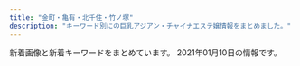 ```yaml
---
title: "金町・亀有・北千住・竹ノ塚"
description: "キーワード別にの巨乳アジアン・チャイナエステ嬢情報をまとめました。"
---
```


新着画像と新着キーワードをまとめています。
2021年01月10日の情報です。

<DmmAffiliateIns />
<KeywordTable
  shops={
    [
    {
        "name": "Plaisir\u30fb\u30d7\u30ec\u30b8\u30fc\u30eb",
        "img_links": [
            "http://bright.xyz.mn/photos/sites/10/2020/11/2020112603202074.jpg",
            "http://bright.xyz.mn/images/s_pick.png",
            "http://bright.xyz.mn/images/top.png",
            "http://bright.xyz.mn/photos/sites/10/2020/11/2020111606393626.jpg",
            "http://bright.xyz.mn/photos/sites/10/2020/02/2020022201512493.jpg",
            "http://bright.xyz.mn/photos/sites/10/2020/02/2020022201512671.jpg",
            "http://bright.xyz.mn/photos/sites/10/2020/07/202007261153576.jpg",
            "http://bright.xyz.mn/images/s_therapist.jpg",
            "http://bright.xyz.mn/images/s_news.jpg",
            "http://bright.xyz.mn/images/mobile.jpg",
            "http://bright.xyz.mn/photos/sites/10/2020/11/2020112603202074-308x411.jpg",
            "http://bright.xyz.mn/images/new.jpg",
            "http://bright.xyz.mn/photos/sites/10/2020/11/2020112603202174-308x411.jpg",
            "http://bright.xyz.mn/images/1.jpg",
            "http://bright.xyz.mn/photos/sites/10/2020/10/2020100804253425.jpg",
            "http://bright.xyz.mn/photos/sites/10/2020/08/2020081003373131.jpg",
            "http://bright.xyz.mn/photos/sites/10/2020/02/2020022201512671-308x411.jpg",
            "http://bright.xyz.mn/photos/sites/10/2020/07/2020072612030016-308x411.jpg",
            "http://bright.xyz.mn/images/news_bj3.jpg",
            "http://bright.xyz.mn/images/s_link.jpg",
            "http://bright.xyz.mn/photos/sites/10/2020/11/2020110507362248.jpg",
            "http://bright.xyz.mn/images/staff_bj3.jpg",
            "http://bright.xyz.mn/photos/sites/10/2020/08/2020081003373131-308x411.jpg",
            "http://bright.xyz.mn/photos/sites/10/2020/07/2020072611535558.jpg",
            "http://bright.xyz.mn/images/s_face.jpg",
            "http://bright.xyz.mn/photos/sites/10/2020/08/2020081003373252.jpg",
            "http://bright.xyz.mn/images/end.png",
            "http://bright.xyz.mn/images/line.png",
            "http://bright.xyz.mn/images/2.jpg",
            "http://bright.xyz.mn/photos/sites/10/2020/11/2020112603202174.jpg",
            "http://bright.xyz.mn/photos/sites/10/2020/07/2020072612030016.jpg",
            "http://bright.xyz.mn/photos/sites/10/2020/02/2020022201512635.jpg"
        ],
        "keywords": {
            "E": 84,
            "92": 20,
            "85": 20,
            "86": 40,
            "D": 62,
            "H": 22,
            "89": 40,
            "88": 40,
            "87": 40,
            "G": 20,
            "F": 22
        },
        "station": "JR\u4e80\u6709\u99c5\u5357\u53e3",
        "url": "http://bright.xyz.mn/"
    },
    {
        "name": "\u6625",
        "url": "http://www.ccgirl.work/",
        "keywords": {},
        "img_links": [
            "http://www.ccgirl.work/images/rec1.jpg",
            "http://www.ccgirl.work/images/rec2.jpg",
            "http://www.ccgirl.work/images/1.jpg",
            "http://www.ccgirl.work/images/info.jpg",
            "http://www.ccgirl.work/images/int2.jpg",
            "http://www.ccgirl.work/images/sys.jpg",
            "http://www.ccgirl.work/images/news.jpg",
            "http://www.ccgirl.work/images/2.jpg",
            "http://www.ccgirl.work/images/mobile.jpg",
            "http://www.ccgirl.work/img/nana1.jpg",
            "http://www.ccgirl.work/images/int1.jpg",
            "http://www.ccgirl.work/images/ac1.jpg",
            "http://www.ccgirl.work/img/risa1.jpg",
            "http://www.ccgirl.work/images/interior_t.jpg",
            "http://www.ccgirl.work/images/3.jpg",
            "http://www.ccgirl.work/images/staff_t.jpg",
            "http://www.ccgirl.work/images/head.jpg",
            "http://www.ccgirl.work/images/b3.jpg",
            "http://www.ccgirl.work/images/tel.jpg",
            "http://www.ccgirl.work/images/b1.jpg",
            "http://www.ccgirl.work/img/erika1.jpg",
            "http://www.ccgirl.work/images/4.jpg",
            "http://www.ccgirl.work/img/yuyu1.jpg",
            "http://www.ccgirl.work/images/b2.jpg"
        ],
        "station": "JR\u91d1\u753a\u99c5\u5357\u53e3"
    },
    {
        "name": "heart Peace \uff5e\u30cf\u30fc\u30c8\u30d4\u30fc\u30b9\uff5e",
        "station": "\u7dbe\u702c\u99c5",
        "url": "https://heart-peace.business.site/",
        "img_links": [],
        "keywords": {}
    },
    {
        "name": "\u7652\u3057\u306e\u8594\u8587",
        "station": "JR\u91d1\u753a\u99c5\u5317\u53e3",
        "keywords": {
            "D": 15,
            "82": 5,
            "87": 5,
            "C": 16,
            "85": 10
        },
        "img_links": [
            "http://iyasinobara.oks.bz/images/s_news.jpg",
            "http://iyasinobara.oks.bz/images/room2.jpg",
            "http://iyasinobara.oks.bz/photos/sites/36/2020/11/2020112101523963.jpg",
            "http://iyasinobara.oks.bz/images/room4.jpg",
            "http://iyasinobara.oks.bz/photos/sites/36/2020/02/2020021401252254.jpg",
            "http://iyasinobara.oks.bz/images/room1.jpg",
            "http://iyasinobara.oks.bz/photos/sites/36/2020/07/2020071503512478.jpg",
            "http://iyasinobara.oks.bz/images/top.jpg",
            "http://iyasinobara.oks.bz/images/room3.jpg",
            "http://iyasinobara.oks.bz/images/s_staff.jpg",
            "http://iyasinobara.oks.bz/images/mobile.jpg",
            "http://iyasinobara.oks.bz/images/s_shedule.jpg",
            "http://iyasinobara.oks.bz/photos/sites/36/2019/12/2019121401184994.jpg"
        ],
        "url": "http://iyasinobara.oks.bz/"
    },
    {
        "url": "http://urara.tyo.cm/",
        "keywords": {
            "D": 80,
            "85": 30,
            "84": 10,
            "86": 40
        },
        "img_links": [
            "http://urara.tyo.cm/photos/sites/5/2020/09/2020091508111353.jpg",
            "http://urara.tyo.cm/images/slider01.png",
            "http://urara.tyo.cm/images/tit_info01.png",
            "http://urara.tyo.cm/photos/sites/5/2020/08/2020082101302071.jpg",
            "http://urara.tyo.cm/photos/sites/5/2020/10/2020101305325670.jpg",
            "http://urara.tyo.cm/images/top.png",
            "http://urara.tyo.cm/photos/sites/5/2020/07/2020072904152474.jpg",
            "http://urara.tyo.cm/images/pagetop.png",
            "http://urara.tyo.cm/images/tit_staff01.png",
            "http://urara.tyo.cm/photos/sites/5/2020/07/2020072904152438.jpg",
            "http://urara.tyo.cm/images/tit_info02.png",
            "http://urara.tyo.cm/images/tit_staff02.png",
            "http://urara.tyo.cm/images/link_nav02.png",
            "http://urara.tyo.cm/images/link_nav03.png",
            "http://urara.tyo.cm/photos/sites/5/2020/11/2020112706272440.jpg",
            "http://urara.tyo.cm/images/slider02.png",
            "http://urara.tyo.cm/photos/sites/5/2020/07/2020072904152581.jpg",
            "http://urara.tyo.cm/images/link_nav04.png",
            "http://urara.tyo.cm/images/bg_infotit.png",
            "http://urara.tyo.cm/images/link_nav01.png",
            "http://urara.tyo.cm/images/ico02.png",
            "http://urara.tyo.cm/images/link_nav05.png",
            "http://urara.tyo.cm/images/slider03.png",
            "http://urara.tyo.cm/photos/sites/5/2020/07/2020072904152344.jpg",
            "http://urara.tyo.cm/images/link_nav06.png"
        ],
        "name": "\u9e97",
        "station": "JR\u91d1\u753a\u99c5\u5317\u53e3"
    },
    {
        "url": "http://kungangm.jimdo.com/",
        "name": "\u541b\u5b89",
        "station": "\u5800\u5207\u83d6\u84b2\u5712\u99c5",
        "img_links": [
            "https://image.jimcdn.com/app/cms/image/transf/dimension=1080x1024:format=jpg/path/s491738307dab8ed0/image/ie54739bfe4411825/version/1606798127/image.jpg",
            "https://image.jimcdn.com/app/cms/image/transf/none/path/s491738307dab8ed0/image/i5806f8c0fbbca598/version/1417614009/image.jpg",
            "https://image.jimcdn.com/app/cms/image/transf/dimension=1080x1024:format=jpg/path/s491738307dab8ed0/image/i620db1cf9b307f7a/version/1607666292/image.jpg",
            "https://image.jimcdn.com/app/cms/image/transf/none/path/s491738307dab8ed0/image/iba7a970dbc047ea1/version/1607666237/image.jpg"
        ],
        "keywords": {}
    },
    {
        "keywords": {},
        "url": "http://aroma-heal.com/",
        "name": "\u7f8e\u5802",
        "station": "JR\u5317\u5343\u4f4f\u99c5\u6771\u53e3",
        "img_links": [
            "http://aroma-heal.com/staff/yuki/01.jpg",
            "http://aroma-heal.com/img/t-r.jpg",
            "http://aroma-heal.com/img/sys1.png",
            "http://aroma-heal.com/img/pic.jpg",
            "http://aroma-heal.com/img/botton.jpg",
            "http://aroma-heal.com/img/t-s.jpg",
            "http://aroma-heal.com/img/sysetc.png",
            "http://aroma-heal.com/img/t-a.jpg",
            "http://aroma-heal.com/img/sys2.png",
            "http://aroma-heal.com/staff/mimi/01.jpg",
            "http://aroma-heal.com/img/adrs.jpg",
            "http://aroma-heal.com/img/cam.jpg",
            "http://aroma-heal.com/img/add.jpg",
            "http://aroma-heal.com/img/pc.jpg",
            "http://aroma-heal.com/img/sys4.png",
            "http://aroma-heal.com/img/info.jpg",
            "http://aroma-heal.com/img/sys3.png",
            "http://aroma-heal.com/img/t-t.jpg",
            "http://aroma-heal.com/staff/aoi/01.jpg",
            "http://aroma-heal.com/img/tit.jpg",
            "http://aroma-heal.com/img/t-o.jpg",
            "http://aroma-heal.com/img/tel.jpg"
        ]
    },
    {
        "url": "http://esthe-massage.pink/",
        "img_links": [
            "http://esthe-massage.pink/sp/images/telb.png",
            "http://esthe-massage.pink/images/top.png",
            "http://esthe-massage.pink/images/tb1.png",
            "http://esthe-massage.pink/images/cg8.jpg",
            "http://esthe-massage.pink/images/end3.png",
            "http://esthe-massage.pink/images/news.jpg",
            "http://esthe-massage.pink/images/mobile1.jpg",
            "http://esthe-massage.pink/images/staff_s.jpg",
            "http://esthe-massage.pink/images/cg5.jpg",
            "http://esthe-massage.pink/sp/images/cg4.jpg",
            "http://esthe-massage.pink/sp/images/cg2.jpg",
            "http://esthe-massage.pink/images/cg7.jpg",
            "http://esthe-massage.pink/images/newface.jpg",
            "http://esthe-massage.pink/sp/images/cg10.jpg",
            "http://esthe-massage.pink/images/cg3.jpg",
            "http://esthe-massage.pink/images/staff_tit.jpg",
            "http://esthe-massage.pink/images/line.jpg",
            "http://esthe-massage.pink/images/cg9.jpg",
            "http://esthe-massage.pink/images/cg2.jpg",
            "http://esthe-massage.pink/images/aboutus.jpg",
            "http://esthe-massage.pink/images/mobile.jpg",
            "http://esthe-massage.pink/images/line2.jpg",
            "http://esthe-massage.pink/images/bb.png",
            "http://esthe-massage.pink/images/cg4.jpg",
            "http://esthe-massage.pink/images/tb.png",
            "http://esthe-massage.pink/sp/images/teline.png",
            "http://esthe-massage.pink/sp/images/cg8.jpg",
            "http://esthe-massage.pink/sp/images/cg3.jpg",
            "http://esthe-massage.pink/images/pick.jpg",
            "http://esthe-massage.pink/sp/images/tel.png",
            "http://esthe-massage.pink/sp/images/cg5.jpg",
            "http://esthe-massage.pink/sp/images/cg1.jpg",
            "http://esthe-massage.pink/images/cg6.jpg",
            "http://esthe-massage.pink/sp/images/top-img01.png",
            "http://esthe-massage.pink/images/cg10.jpg",
            "http://esthe-massage.pink/images/cg1.jpg",
            "http://esthe-massage.pink/images/compaign.jpg",
            "http://esthe-massage.pink/sp/images/cg9.jpg"
        ],
        "keywords": {
            "D": 9
        },
        "name": "\u96c5",
        "station": "JR\u91d1\u753a\u99c5\u5317\u53e3"
    },
    {
        "keywords": {
            "G": 1,
            "C": 13,
            "87": 1,
            "88": 1,
            "D": 3,
            "84": 1,
            "85": 2,
            "E": 1
        },
        "url": "http://lux.abnavi.info/",
        "station": "JR\u4e80\u6709\u99c5\u5357\u53e3",
        "img_links": [
            "http://lux.abnavi.info/photos/sites/13/2020/12/2020121219412237.jpg",
            "http://lux.abnavi.info/images/acc5.jpg",
            "http://lux.abnavi.info/images/acc6.jpg",
            "http://lux.abnavi.info/images/acc2.jpg",
            "http://lux.abnavi.info/images/acc1.jpg",
            "http://lux.abnavi.info/photos/sites/13/2020/12/2020121219411983.jpg",
            "http://lux.abnavi.info/images/s_news.png",
            "http://lux.abnavi.info/images/s_staff.png",
            "http://lux.abnavi.info/images/s_link.png",
            "http://lux.abnavi.info/images/acc4.jpg",
            "http://lux.abnavi.info/images/info.jpg",
            "http://lux.abnavi.info/images/top.png",
            "http://lux.abnavi.info/images/room3.jpg",
            "http://lux.abnavi.info/images/nbj1.png",
            "http://lux.abnavi.info/images/room2.jpg",
            "http://lux.abnavi.info/images/mobile.png",
            "http://lux.abnavi.info/images/room1.jpg",
            "http://lux.abnavi.info/images/s_pick.jpg",
            "http://lux.abnavi.info/images/acc3.jpg",
            "http://lux.abnavi.info/images/room4.jpg",
            "http://lux.abnavi.info/photos/sites/13/2020/12/2020121219412144.jpg",
            "http://lux.abnavi.info/photos/sites/13/2020/12/2020121219411956.jpg",
            "http://lux.abnavi.info/photos/sites/13/2020/12/2020121219411715.jpg",
            "http://lux.abnavi.info/images/nbj3.jpg"
        ],
        "name": "Lux\u30fb\u30e9\u30c3\u30af\u30b9"
    },
    {
        "keywords": {
            "88": 8,
            "86": 16,
            "D": 24,
            "C": 8,
            "87": 8
        },
        "station": "JR\u5317\u5343\u4f4f\u99c5\u897f\u53e3",
        "url": "http://www.babygirl.relaxjp.info/",
        "img_links": [
            "http://www.babygirl.relaxjp.info/images/m4.jpg",
            "http://www.babygirl.relaxjp.info/files/004.jpg",
            "http://www.babygirl.relaxjp.info/images/rsubt6.png",
            "http://www.babygirl.relaxjp.info/images/slider-img002.jpg",
            "http://www.babygirl.relaxjp.info/images/rsubt2.png",
            "http://www.babygirl.relaxjp.info/files/002.jpg",
            "http://www.babygirl.relaxjp.info/files/001.jpg",
            "http://www.babygirl.relaxjp.info/files/003.jpg",
            "http://www.babygirl.relaxjp.info/images/rsubt5.png",
            "http://www.babygirl.relaxjp.info/images/m1.jpg",
            "http://www.babygirl.relaxjp.info/images/m6.jpg",
            "http://www.babygirl.relaxjp.info/images/b-tel.png",
            "http://www.babygirl.relaxjp.info/images/m5.jpg",
            "http://www.babygirl.relaxjp.info/images/rsubt1.png",
            "http://www.babygirl.relaxjp.info/images/b-online.png",
            "http://www.babygirl.relaxjp.info/images/slider-img001.jpg",
            "http://www.babygirl.relaxjp.info/images/rsubt3.png",
            "http://www.babygirl.relaxjp.info/images/rsubt4.png",
            "http://www.babygirl.relaxjp.info/images/rsubt7.png",
            "http://www.babygirl.relaxjp.info/images/m3.jpg",
            "http://www.babygirl.relaxjp.info/images/m2.jpg"
        ],
        "name": "Baby Girl \uff5e\u30d9\u30a4\u30d3\u30fc\u30ac\u30fc\u30eb\uff5e"
    },
    {
        "station": "\u7af9\u30ce\u585a\u99c5\u897f\u53e3",
        "name": "\u3072\u307e\u308f\u308a",
        "keywords": {},
        "img_links": [
            "http://nijikoyut.xyz/style/images/index-miru_18.jpg",
            "http://nijikoyut.xyz/style/images/t6.jpg",
            "http://nijikoyut.xyz/style/images/t2.png",
            "http://nijikoyut.xyz/style/images/sys.jpg",
            "http://nijikoyut.xyz/uploads/201229/1-201229151U2S6.jpg",
            "http://nijikoyut.xyz/uploads/201229/1-201229151KH03.jpg",
            "http://nijikoyut.xyz/style/images/index-miru_03.jpg",
            "http://nijikoyut.xyz/style/images/index-miru_06.jpg",
            "http://nijikoyut.xyz/uploads/201229/1-201229152000Y5.jpg",
            "http://nijikoyut.xyz/uploads/201229/1-201229151R5336.jpg",
            "http://nijikoyut.xyz/style/images/t4.jpg",
            "http://nijikoyut.xyz/style/images/t3.png",
            "http://nijikoyut.xyz/style/images/nav2-sta.png",
            "http://nijikoyut.xyz/style/images/nav-sys.jpg",
            "http://nijikoyut.xyz/style/images/s-bian.png"
        ],
        "url": "http://nijikoyut.xyz/"
    },
    {
        "name": "\u82b1\u306e\u604b",
        "img_links": [
            "http://bananokoi.ies.bz/photos/sites/53/2019/09/2019093008164995.jpg",
            "http://bananokoi.ies.bz/photos/sites/53/2020/11/2020111505532746.jpg",
            "http://bananokoi.ies.bz/images/mobile.jpg",
            "http://bananokoi.ies.bz/photos/sites/53/2019/08/2019082408250582.jpg",
            "http://bananokoi.ies.bz/photos/sites/53/2020/01/2020011802175533.jpg",
            "http://bananokoi.ies.bz/images/s3.jpg",
            "http://bananokoi.ies.bz/photos/sites/53/2019/12/2019120604140617.jpg",
            "http://bananokoi.ies.bz/photos/sites/53/2020/03/2020031706295336.jpg",
            "http://bananokoi.ies.bz/photos/sites/53/2020/01/2020011802175754.jpg",
            "http://bananokoi.ies.bz/photos/sites/53/2019/11/201911280504516.jpg",
            "http://bananokoi.ies.bz/photos/sites/53/2020/01/2020010303301377.jpg",
            "http://bananokoi.ies.bz/images/news_bj1.png",
            "http://bananokoi.ies.bz/photos/sites/53/2020/10/2020101906190427.jpg",
            "http://bananokoi.ies.bz/photos/sites/53/2020/02/2020020108400481.jpg",
            "http://bananokoi.ies.bz/photos/sites/53/2020/01/2020012905575764.jpg",
            "http://bananokoi.a6.reraku.work/upload/sites/53/2021/01/2021010706341642.jpg",
            "http://bananokoi.ies.bz/photos/sites/53/2019/12/2019120604135958.jpg",
            "http://bananokoi.ies.bz/photos/sites/53/2020/12/2020121106361635.jpg",
            "http://bananokoi.ies.bz/photos/sites/53/2020/09/2020091405284352.jpg",
            "http://bananokoi.ies.bz/photos/sites/53/2020/03/2020032705040960.jpg",
            "http://bananokoi.a6.reraku.work/upload/sites/53/2021/01/2021010905422788.jpg",
            "http://bananokoi.ies.bz/photos/sites/53/2020/11/2020110503264562.jpg",
            "http://bananokoi.ies.bz/photos/sites/53/2019/09/2019091001154919.jpg",
            "http://bananokoi.ies.bz/photos/sites/53/2020/02/2020021601411832.jpg",
            "http://bananokoi.ies.bz/photos/sites/53/2019/11/2019112805045756.jpg",
            "http://bananokoi.ies.bz/images/news_bj3.png",
            "http://bananokoi.ies.bz/photos/sites/53/2019/11/2019112509563092.jpg",
            "http://bananokoi.ies.bz/photos/sites/53/2020/02/2020021601411955.jpg",
            "http://bananokoi.ies.bz/photos/sites/53/2020/02/202002210532112.jpg",
            "http://bananokoi.ies.bz/images/end.jpg",
            "http://bananokoi.ies.bz/photos/sites/53/2019/10/2019101907391084.jpg",
            "http://bananokoi.ies.bz/images/s_staff.png",
            "http://bananokoi.ies.bz/photos/sites/53/2020/12/2020120601271370.jpg",
            "http://bananokoi.ies.bz/photos/sites/53/2020/08/2020081801004276.jpg",
            "http://bananokoi.ies.bz/photos/sites/53/2019/11/2019111506470991.jpg",
            "http://bananokoi.ies.bz/photos/sites/53/2020/06/2020061703534053.jpg",
            "http://bananokoi.ies.bz/photos/sites/53/2021/01/2021010905422788.jpg",
            "http://bananokoi.ies.bz/photos/sites/53/2020/02/2020020108400986.jpg",
            "http://bananokoi.ies.bz/photos/sites/53/2019/10/201910100356119.jpg",
            "http://bananokoi.ies.bz/photos/sites/53/2020/03/2020031706294445.jpg",
            "http://bananokoi.ies.bz/photos/sites/53/2021/01/2021010706341642.jpg",
            "http://bananokoi.ies.bz/photos/sites/53/2019/11/2019112805050353.jpg",
            "http://bananokoi.ies.bz/images/top.jpg",
            "http://bananokoi.ies.bz/photos/sites/53/2019/10/2019100807095937.jpg",
            "http://bananokoi.ies.bz/photos/sites/53/2020/08/202008300527126.jpg",
            "http://bananokoi.ies.bz/photos/sites/53/2019/11/2019112509562424.jpg",
            "http://bananokoi.ies.bz/photos/sites/53/2019/10/2019100807095912.jpg",
            "http://bananokoi.ies.bz/photos/sites/53/2019/08/2019082409223122.jpg",
            "http://bananokoi.ies.bz/photos/sites/53/2020/02/2020022204462823.jpg",
            "http://bananokoi.ies.bz/images/s_news.png",
            "http://bananokoi.ies.bz/photos/sites/53/2020/12/2020122306264975.jpg",
            "http://bananokoi.ies.bz/photos/sites/53/2020/11/202011280901218.jpg",
            "http://bananokoi.ies.bz/photos/sites/53/2019/12/2019120604141324.jpg",
            "http://bananokoi.ies.bz/photos/sites/53/2020/10/2020101705493891.jpg",
            "http://bananokoi.ies.bz/photos/sites/53/2020/01/2020012905580453.jpg",
            "http://bananokoi.ies.bz/photos/sites/53/2020/01/2020010804073793.jpg",
            "http://bananokoi.ies.bz/photos/sites/53/2020/01/2020010804074123.jpg",
            "http://bananokoi.ies.bz/photos/sites/53/2020/02/2020020204205679.jpg",
            "http://bananokoi.ies.bz/photos/sites/53/2020/01/2020010303302126.jpg",
            "http://bananokoi.ies.bz/photos/sites/53/2020/12/2020121503311780.jpg",
            "http://bananokoi.ies.bz/photos/sites/53/2019/09/2019093008164370.jpg",
            "http://bananokoi.ies.bz/photos/sites/53/2020/07/2020072004552537.jpg",
            "http://bananokoi.ies.bz/photos/sites/53/2020/06/2020063005375274.jpg",
            "http://bananokoi.ies.bz/photos/sites/53/2020/11/2020110807293666.jpg",
            "http://bananokoi.ies.bz/images/s_link.png",
            "http://bananokoi.ies.bz/photos/sites/53/2019/08/2019082205504462.jpg"
        ],
        "station": "\u7dbe\u702c\u99c5\u6771\u53e3",
        "keywords": {
            "85": 288,
            "86": 432,
            "C": 581,
            "88": 72,
            "82": 108,
            "87": 252,
            "D": 648,
            "E": 216,
            "83": 252
        },
        "url": "http://bananokoi.ies.bz/"
    },
    {
        "station": "\u4e94\u53cd\u91ce\u99c5",
        "img_links": [
            "http://www.relax-miyabi.com/img/bnr-02_off.jpg",
            "http://www.relax-miyabi.com/img/glo_01_off.jpg",
            "http://www.relax-miyabi.com/img/h4-top.jpg",
            "http://www.relax-miyabi.com/img/top-course_off.jpg",
            "http://www.relax-miyabi.com/img/top-h5R2.jpg",
            "http://www.relax-miyabi.com/img/top-h5R.jpg",
            "http://www.relax-miyabi.com/files/014-02.jpg",
            "http://www.relax-miyabi.com/files/014-03.jpg",
            "http://www.relax-miyabi.com/img/top-course2_off.jpg",
            "http://www.relax-miyabi.com/files/014.jpg",
            "http://www.relax-miyabi.com/img/glo_06_off.jpg",
            "http://www.relax-miyabi.com/img/slider/3.jpg",
            "http://www.relax-miyabi.com/img/slider/1.jpg",
            "http://www.relax-miyabi.com/files/019-03.jpg",
            "http://www.relax-miyabi.com/img/slider/2.jpg",
            "http://www.relax-miyabi.com/img/glo_04_off.jpg",
            "http://www.relax-miyabi.com/files/019.jpg",
            "http://www.relax-miyabi.com/img/glo_03_off.jpg",
            "http://www.relax-miyabi.com/img/bnr-01_off.jpg",
            "http://www.relax-miyabi.com/img/glo_05_off.jpg",
            "http://www.relax-miyabi.com/img/icon_tel.png",
            "http://www.relax-miyabi.com/files/019-02.jpg",
            "http://www.relax-miyabi.com/img/footer-top_off.jpg",
            "http://www.relax-miyabi.com/img/glo_02_off.jpg"
        ],
        "keywords": {
            "86": 3,
            "88": 3,
            "D": 6
        },
        "name": "\u96c5",
        "url": "http://www.relax-miyabi.com/"
    },
    {
        "url": "http://e-luxury.work/",
        "keywords": {},
        "station": "\u7dbe\u702c\u99c5\u897f\u53e3",
        "name": "Angel",
        "img_links": [
            "http://e-luxury.work/images/news.jpg",
            "http://e-luxury.work/images/tt.jpg",
            "http://e-luxury.work/images/b1.jpg",
            "http://e-luxury.work/img/kayo1.jpg",
            "http://e-luxury.work/img/yuki1.jpg",
            "http://e-luxury.work/images/3.jpg",
            "http://e-luxury.work/images/interior_t.jpg",
            "http://e-luxury.work/images/head.jpg",
            "http://e-luxury.work/img/mimi1.jpg",
            "http://e-luxury.work/images/ta.jpg",
            "http://e-luxury.work/images/2.jpg",
            "http://e-luxury.work/images/7.jpg",
            "http://e-luxury.work/images/sys.jpg",
            "http://e-luxury.work/images/tel.jpg",
            "http://e-luxury.work/images/mobile.jpg",
            "http://e-luxury.work/img/eri1.jpg",
            "http://e-luxury.work/images/staff_t.jpg",
            "http://e-luxury.work/images/5.jpg",
            "http://e-luxury.work/images/4.jpg",
            "http://e-luxury.work/images/int1.jpg",
            "http://e-luxury.work/img/momoka1.jpg",
            "http://e-luxury.work/img/kayo2.jpg",
            "http://e-luxury.work/images/1.jpg",
            "http://e-luxury.work/images/6.jpg",
            "http://e-luxury.work/img/minami1.jpg",
            "http://e-luxury.work/images/int2.jpg",
            "http://e-luxury.work/img/mina1.jpg"
        ]
    },
    {
        "station": "\u7dbe\u702c\u99c5\u6771\u53e3",
        "url": "http://youfirstesthe.com",
        "name": "You First*\u30e6\u30fc\u30d5\u30a1\u30fc\u30b9\u30c8",
        "keywords": {
            "91": 5,
            "93": 7,
            "\u30bb\u30af\u30b7\u30fc": 6,
            "D": 3,
            "G": 7,
            "94": 5,
            "87": 3,
            "88": 2,
            "92": 6,
            "89": 4,
            "E": 22,
            "95": 4,
            "90": 6,
            "F": 1,
            "C": 4,
            "86": 6
        },
        "img_links": [
            "http://youfirstesthe.com/upload/girl/img03/img1_0015.jpg",
            "http://youfirstesthe.com/upload/girl/img02/img1_0003.jpg",
            "http://youfirstesthe.com/upload/girl/img03/img5_0008.jpg",
            "http://youfirstesthe.com/upload/girl/img02/img1_0008.jpg",
            "http://youfirstesthe.com/upload/girl/img03/img3_0007.jpg",
            "http://youfirstesthe.com/upload/girl/img03/img1_0019.jpg",
            "http://youfirstesthe.com/images/top/ranking03.png",
            "http://youfirstesthe.com/upload/girl/img03/img1_0020.jpg",
            "http://youfirstesthe.com/images/top/ranking02.png",
            "http://youfirstesthe.com/upload/girl/img03/img1_0014.jpg",
            "http://youfirstesthe.com/upload/girl/img02/img1_0014.jpg",
            "http://youfirstesthe.com/upload/girl/img03/img3_0003.jpg",
            "http://youfirstesthe.com/upload/girl/img03/img2_0020.jpg",
            "http://youfirstesthe.com/upload/board/img_1601452249.jpg",
            "http://youfirstesthe.com/upload/girl/img03/img1_0003.jpg",
            "http://youfirstesthe.com/upload/girl/img03/img2_0003.jpg",
            "http://youfirstesthe.com/upload/girl/img03/img2_0016.jpg",
            "http://youfirstesthe.com/upload/board/img_1555924960.jpg",
            "http://youfirstesthe.com/upload/girl/img03/img4_0008.jpg",
            "http://youfirstesthe.com/upload/board/img_1551939705.jpg",
            "http://youfirstesthe.com/images/top/ranking01.png",
            "http://youfirstesthe.com/upload/girl/img03/img1_0024.jpg",
            "http://youfirstesthe.com/upload/girl/img03/img1_0004.jpg",
            "http://youfirstesthe.com/upload/girl/img02/img1_0015.jpg",
            "http://youfirstesthe.com/upload/girl/img03/img1_0026.jpg",
            "http://youfirstesthe.com/images/top/news.png",
            "http://youfirstesthe.com/upload/girl/img03/img3_0020.jpg",
            "http://youfirstesthe.com/upload/girl/img02/img1_0020.jpg",
            "http://youfirstesthe.com/upload/board/img_1547772766.jpg",
            "http://youfirstesthe.com/images/top/list_btn.png",
            "http://youfirstesthe.com/upload/girl/img03/img2_0019.jpg",
            "http://youfirstesthe.com/upload/board/img_1600470945.jpg",
            "http://youfirstesthe.com/upload/girl/img03/img2_0008.jpg",
            "http://youfirstesthe.com/upload/girl/img03/img4_0007.jpg",
            "http://youfirstesthe.com/upload/girl/img02/img1_0021.jpg",
            "http://youfirstesthe.com/upload/board/img_1558501433.jpg",
            "http://youfirstesthe.com/upload/girl/img03/img1_0007.jpg",
            "http://youfirstesthe.com/images/top/pickup_box.png",
            "http://youfirstesthe.com/images/common/tel.png",
            "http://youfirstesthe.com/upload/girl/img03/img2_0007.jpg",
            "http://youfirstesthe.com/upload/girl/img03/img1_0021.jpg",
            "http://youfirstesthe.com/upload/girl/img02/img1_0007.jpg",
            "http://youfirstesthe.com/upload/girl/img03/img1_0008.jpg",
            "http://youfirstesthe.com/upload/girl/img02/img1_0027.jpg",
            "http://youfirstesthe.com/upload/girl/img03/img2_0014.jpg",
            "http://youfirstesthe.com/upload/girl/img02/img1_0026.jpg",
            "http://youfirstesthe.com/upload/girl/img03/img3_0008.jpg",
            "http://youfirstesthe.com/upload/girl/img02/img1_0019.jpg",
            "http://youfirstesthe.com/upload/girl/img02/img1_0024.jpg",
            "http://youfirstesthe.com/upload/girl/img02/img1_0004.jpg",
            "http://youfirstesthe.com/upload/girl/img02/img1_0016.jpg",
            "http://youfirstesthe.com/upload/girl/img03/img1_0016.jpg",
            "http://youfirstesthe.com/upload/girl/img03/img1_0027.jpg"
        ]
    },
    {
        "url": "http://raku.est888.com/",
        "keywords": {
            "89": 1,
            "C": 2,
            "D": 1,
            "87": 2
        },
        "img_links": [
            "http://raku.est888.com/css/nav/nav-002.jpg",
            "http://raku.est888.com/css/osusume.jpg",
            "http://raku.est888.com/css/nav/nav-003.jpg",
            "http://raku.est888.com/css/top02-left.png",
            "http://raku.est888.com/css/staff/staff01-a.png",
            "http://raku.est888.com/css/staff/staff001-a.png",
            "http://raku.est888.com/css/nav/nav-004.jpg",
            "http://raku.est888.com/css/nav/nav-005.jpg",
            "http://raku.est888.com/css/tel.png",
            "http://raku.est888.com/css/nav/nav-001.jpg",
            "http://raku.est888.com/css/nav/nav-006.jpg",
            "http://raku.est888.com/css/cam01.jpg"
        ],
        "name": "\u697d",
        "station": "JR\u91d1\u753a\u99c5\u5317\u53e3"
    },
    {
        "station": "\u7af9\u30ce\u585a\u99c5\u6771\u53e3",
        "img_links": [
            "http://kokoroan.jps.cm/images/ser3.jpg",
            "http://kokoroan.jps.cm/images/ser4.jpg",
            "http://kokoroan.jps.cm/photos/sites/31/2020/10/2020100113045422.jpg",
            "http://kokoroan.jps.cm/images/service_line.jpg",
            "http://kokoroan.jps.cm/images/room1.jpg",
            "http://kokoroan.jps.cm/images/mobile2.jpg",
            "http://kokoroan.jps.cm/images/staff_line.jpg",
            "http://kokoroan.jps.cm/images/top.jpg",
            "http://kokoroan.jps.cm/images/end.jpg",
            "http://kokoroan.jps.cm/images/room2.jpg",
            "http://kokoroan.jps.cm/images/ser2.jpg",
            "http://kokoroan.jps.cm/photos/sites/31/2020/08/2020082513400117.jpg",
            "http://kokoroan.jps.cm/images/mobile.jpg",
            "http://kokoroan.jps.cm/images/girl-z2.jpg",
            "http://kokoroan.jps.cm/images/room3.jpg",
            "http://kokoroan.jps.cm/photos/sites/31/2019/06/2019060614301966.jpg",
            "http://kokoroan.jps.cm/images/girl-z1.jpg",
            "http://kokoroan.jps.cm/images/ser5.jpg",
            "http://kokoroan.jps.cm/photos/sites/31/2019/02/2019021213081728.jpg",
            "http://kokoroan.jps.cm/images/bj3.jpg",
            "http://kokoroan.jps.cm/images/room4.jpg",
            "http://kokoroan.jps.cm/images/ser1.jpg"
        ],
        "name": "\u5922\u306e\u5bb6",
        "keywords": {
            "86": 2,
            "84": 1,
            "D": 2,
            "C": 13,
            "83": 1
        },
        "url": "http://kokoroan.jps.cm/"
    },
    {
        "name": "\u5065\u5eb7\u30cf\u30a6\u30b9",
        "keywords": {},
        "img_links": [
            "http://www.night.ne.jp/tokyo/house/img/index_view.jpg",
            "http://www.night.ne.jp/tokyo/house/img/view_2.jpg",
            "http://www.night.ne.jp/tokyo/house/img_staff/g_7278.jpg",
            "http://www.night.ne.jp/nightnet/img/15.jpg",
            "http://www.night.ne.jp/nightnet/img/10.jpg",
            "http://www.night.ne.jp/_format/W/img/whats_news.jpg",
            "http://www.night.ne.jp/nightnet/img/12a.jpg",
            "http://www.night.ne.jp/tokyo/house/img/view_1.jpg",
            "http://www.night.ne.jp/nightnet/img/4.jpg",
            "http://www.night.ne.jp/nightnet/img/7.jpg",
            "http://www.night.ne.jp/tokyo/house/img/view_4.jpg",
            "http://www.night.ne.jp/tokyo/house/img/qr_code.jpg",
            "http://www.night.ne.jp/_format/W/img/index_enter_1.jpg",
            "http://www.night.ne.jp/nightnet/img/14.jpg",
            "http://www.night.ne.jp/nightnet/img/11.jpg",
            "http://www.night.ne.jp/nightnet/img/9.jpg",
            "http://www.night.ne.jp/nightnet/img/3.jpg",
            "http://www.night.ne.jp/tokyo/house/img/view_3.jpg",
            "http://www.night.ne.jp/nightnet/img/1.jpg",
            "http://www.night.ne.jp/nightnet/img/13.jpg",
            "http://www.night.ne.jp/_format/W/img/whats_view.jpg",
            "http://www.night.ne.jp/nightnet/img/8.jpg",
            "http://www.night.ne.jp/nightnet/img/6.jpg",
            "http://www.night.ne.jp/_format/W/img/over_msg_01.jpg",
            "http://www.night.ne.jp/nightnet/img/5.jpg",
            "http://www.night.ne.jp/tokyo/house/img/index_top.jpg",
            "http://www.night.ne.jp/tokyo/house/img_staff/g_7277.jpg",
            "http://www.night.ne.jp/nightnet/img/16.jpg",
            "http://www.night.ne.jp/tokyo/house/img/index.jpg",
            "http://www.night.ne.jp/nightnet/img/2.jpg",
            "http://www.night.ne.jp/tokyo/house/img_staff/g_7074.jpg",
            "http://www.night.ne.jp/nightnet/img/17.jpg"
        ],
        "url": "http://www.night.ne.jp/tokyo/house/",
        "station": "JR\u4e80\u6709\u99c5\u5317\u53e3"
    },
    {
        "img_links": [
            "http://spring02.est888.com/css/staff/staff04-a.png",
            "http://spring02.est888.com/css/tel.png",
            "http://spring02.est888.com/css/staff/staff010-b.png",
            "http://spring02.est888.com/css/staff/staff010.png",
            "http://spring02.est888.com/css/nav/nav-004.png",
            "http://spring02.est888.com/css/staff/staff09-a.png",
            "http://spring02.est888.com/css/nav/nav-002.png",
            "http://spring02.est888.com/css/staff/staff11-a.png",
            "http://spring02.est888.com/css/staff/staff03-a.png",
            "http://spring02.est888.com/css/staff/staff005-a.png",
            "http://spring02.est888.com/css/staff/staff12.png",
            "http://spring02.est888.com/css/staff/staff03.png",
            "http://spring02.est888.com/css/staff/staff01-b.png",
            "http://spring02.est888.com/css/nav/nav-003.png",
            "http://spring02.est888.com/css/staff/staff005-b.png",
            "http://spring02.est888.com/css/staff/staff005.png",
            "http://spring02.est888.com/css/staff/staff0008.png",
            "http://spring02.est888.com/css/staff/staff04.png",
            "http://spring02.est888.com/css/staff/staff09.png",
            "http://spring02.est888.com/css/nav/nav-001.png",
            "http://spring02.est888.com/css/osusume01.png",
            "http://spring02.est888.com/css/nav/nav-006.png",
            "http://spring02.est888.com/css/top01.png",
            "http://spring02.est888.com/css/staff/staff003-b.png",
            "http://spring02.est888.com/css/staff/staff11-b.png",
            "http://spring02.est888.com/css/nav/nav-005.png",
            "http://spring02.est888.com/css/top04.png",
            "http://spring02.est888.com/css/staff/staff01-a.png",
            "http://spring02.est888.com/css/staff/staff11.png",
            "http://spring02.est888.com/css/top003.png",
            "http://spring02.est888.com/css/staff/staff12-a.png",
            "http://spring02.est888.com/css/staff/staff04-b.png",
            "http://spring02.est888.com/css/staff/staff01.png",
            "http://spring02.est888.com/css/staff/staff008-b.png",
            "http://spring02.est888.com/css/staff/staff12-b.png",
            "http://spring02.est888.com/css/staff/staff010-a.png",
            "http://spring02.est888.com/css/top02-left.png",
            "http://spring02.est888.com/css/staff/staff09-b.png"
        ],
        "keywords": {
            "84": 1,
            "C": 4,
            "G": 1,
            "89": 1,
            "91": 1,
            "E": 2,
            "90": 3,
            "85": 3
        },
        "name": "Spring-\u30b9\u30d7\u30ea\u30f3\u30b0-",
        "url": "http://spring02.est888.com/",
        "station": "\u7dbe\u702c\u99c5\u897f\u53e3"
    },
    {
        "keywords": {
            "C": 12
        },
        "url": "http://takamaru.xyz/",
        "name": "\u30b9\u30a4\u30fc\u30c8\u30cf\u30fc\u30c8",
        "station": "JR\u91d1\u753a\u99c5\u5317\u53e3",
        "img_links": [
            "http://takamaru.xyz/uploads/201203/1-201203134202395.jpg",
            "http://takamaru.xyz/static/picture/tite-staff.jpg",
            "http://takamaru.xyz/static/picture/mobile.png",
            "http://takamaru.xyz/uploads/201219/1-201219155A2393.jpg",
            "http://takamaru.xyz/static/picture/news-tit.png",
            "http://takamaru.xyz/uploads/200717/1-200GFZ05BS.jpg",
            "http://takamaru.xyz/static/picture/photo04.jpg",
            "http://takamaru.xyz/static/picture/photo03.jpg",
            "http://takamaru.xyz/static/picture/top.jpg",
            "http://takamaru.xyz/uploads/200717/1-200GFUI0L0.jpg",
            "http://takamaru.xyz/uploads/201007/1-20100G45100148.jpg",
            "http://takamaru.xyz/uploads/201009/1-201009125049594.jpg",
            "http://takamaru.xyz/static/picture/top2.png",
            "http://takamaru.xyz/static/picture/photo01.jpg",
            "http://takamaru.xyz/static/picture/baner2.jpg",
            "http://takamaru.xyz/static/picture/tite-staff1.jpg",
            "http://takamaru.xyz/static/picture/news-tit1.jpg",
            "http://takamaru.xyz/static/picture/baner.jpg",
            "http://takamaru.xyz/static/picture/photo02.jpg"
        ]
    },
    {
        "station": "\u6885\u5cf6\u99c5",
        "name": "\u3084\u3059\u3089\u304e",
        "img_links": [
            "http://relax-esthe.tokyo/css/m-top-right03.jpg",
            "http://relax-esthe.tokyo/css/m-top-right01.jpg",
            "http://relax-esthe.tokyo/css/m-top02.jpg",
            "http://relax-esthe.tokyo/images/call.png",
            "http://relax-esthe.tokyo/css/staff/staff03.png",
            "http://relax-esthe.tokyo/css/m-yejiao.jpg",
            "http://relax-esthe.tokyo/css/top-left01.jpg",
            "http://relax-esthe.tokyo/css/m-top-right04.jpg",
            "http://relax-esthe.tokyo/css/m-top-right02.jpg",
            "http://relax-esthe.tokyo/css/m-left.jpg",
            "http://relax-esthe.tokyo/css/m-head1.jpg",
            "http://relax-esthe.tokyo/css/staff/staff06.png",
            "http://relax-esthe.tokyo/css/staff/staff02.png",
            "http://relax-esthe.tokyo/css/staff/staff01.png",
            "http://relax-esthe.tokyo/css/m-right.jpg",
            "http://relax-esthe.tokyo/css/staff/staff07.png",
            "http://relax-esthe.tokyo/css/staff/staff05.png"
        ],
        "url": "http://relax-esthe.tokyo/",
        "keywords": {}
    },
    {
        "name": "Tulip\uff5e\u30c1\u30e5\u30fc\u30ea\u30c3\u30d7",
        "img_links": [],
        "url": "http://www.hi-msg.com/tulip/",
        "station": "JR\u5357\u5343\u4f4f\u99c5\u5357\u53e3",
        "keywords": {}
    },
    {
        "keywords": {},
        "station": "\u7dbe\u702c\u99c5\u6771\u53e3",
        "img_links": [
            "http://ayase-ai.jpest.net/uploads//sites/33/2020/12/re.jpg",
            "http://ayase-ai.jpest.net/uploads//sites/33/2020/12/r3-1.png",
            "http://ayase-ai.jpest.net/uploads//sites/33/2020/11/g3.jpg",
            "http://ayase-ai.jpest.net/uploads//sites/33/2020/12/main_top-1.png",
            "http://ayase-ai.jpest.net/uploads//sites/33/2020/12/main_top.png",
            "http://ayase-ai.jpest.net/uploads//sites/33/2020/12/r1.png",
            "http://ayase-ai.jpest.net/uploads//sites/33/2020/11/g2-225x300.jpg",
            "http://ayase-ai.jpest.net/uploads//sites/33/2020/11/g6-225x300.jpg",
            "http://ayase-ai.jpest.net/uploads//sites/33/2020/11/m-top02-1.jpg",
            "http://ayase-ai.jpest.net/uploads//sites/33/2020/12/ma01-1.jpg",
            "http://ayase-ai.jpest.net/uploads//sites/33/2020/12/shishu-2.png",
            "http://ayase-ai.jpest.net/uploads//sites/33/2020/12/ss.png",
            "http://ayase-ai.jpest.net/uploads//sites/33/2020/11/g1.jpg",
            "http://ayase-ai.jpest.net/uploads//sites/33/2020/11/g3-225x300.jpg",
            "http://ayase-ai.jpest.net/uploads//sites/33/2021/01/g1.jpg",
            "http://ayase-ai.jpest.net/uploads//sites/33/2020/12/main_bottom-1.png",
            "http://ayase-ai.jpest.net/uploads//sites/33/2020/11/g6.jpg",
            "http://ayase-ai.jpest.net/uploads//sites/33/2020/11/g1-225x300.jpg",
            "http://ayase-ai.jpest.net/uploads//sites/33/2020/11/g5-225x300.jpg",
            "http://ayase-ai.jpest.net/uploads//sites/33/2020/12/r4-1.png",
            "http://ayase-ai.jpest.net/uploads//sites/33/2020/11/g4.jpg",
            "http://ayase-ai.jpest.net/uploads//sites/33/2020/11/g2.jpg",
            "http://ayase-ai.jpest.net/uploads//sites/33/2020/12/r2-1.png",
            "http://ayase-ai.jpest.net/uploads//sites/33/2020/11/g4-225x300.jpg",
            "http://ayase-ai.jpest.net/uploads//sites/33/2020/12/mobile-1.jpg",
            "http://ayase-ai.jpest.net/uploads//sites/33/2021/01/g1-225x300.jpg",
            "http://ayase-ai.jpest.net/uploads//sites/33/2020/12/main_bottom.png",
            "http://ayase-ai.jpest.net/uploads//sites/33/2020/11/g5.jpg"
        ],
        "url": "http://ayase-ai.jpest.net/",
        "name": "\u611b"
    },
    {
        "img_links": [
            "http://angela.esjp.xyz/girl/4.jpg",
            "http://angela.esjp.xyz/images/mobile_bg.png",
            "http://angela.esjp.xyz/girl/1.jpg",
            "http://angela.esjp.xyz/girl/6.jpg",
            "http://angela.esjp.xyz/images/roomimg/photo01.jpg",
            "http://angela.esjp.xyz/images/staff_bg.png",
            "http://angela.esjp.xyz/girl/3.jpg",
            "http://angela.esjp.xyz/images/roomimg/photo02.jpg",
            "http://angela.esjp.xyz/images/nophotos.jpg",
            "http://angela.esjp.xyz/images/pickup_line.png",
            "http://angela.esjp.xyz/girl/2.jpg",
            "http://angela.esjp.xyz/images/newsbg.png",
            "http://angela.esjp.xyz/images/topbg.jpg",
            "http://angela.esjp.xyz/images/tel_footer.png"
        ],
        "name": "Angela \u30a2\u30f3\u30b8\u30a7\u30e9",
        "keywords": {},
        "url": "http://angela.esjp.xyz/",
        "station": "\u7dbe\u702c\u99c5\u6771\u53e3"
    },
    {
        "name": "Spring \uff5e\u30b9\u30d7\u30ea\u30f3\u30b0\uff5e",
        "img_links": [
            "http://spring.est888.com/css/nav/nav-004.png",
            "http://spring.est888.com/css/staff/staff16.png",
            "http://spring.est888.com/css/staff/staff16-a.png",
            "http://spring.est888.com/css/staff/staff010-a.png",
            "http://spring.est888.com/css/staff/staff14-a.png",
            "http://spring.est888.com/css/nav/nav-005.png",
            "http://spring.est888.com/css/tel.png",
            "http://spring.est888.com/css/staff/staff012-a.png",
            "http://spring.est888.com/css/staff/staff004-b.png",
            "http://spring.est888.com/css/top0000000003.jpg",
            "http://spring.est888.com/css/staff/staff0005-b.png",
            "http://spring.est888.com/css/staff/staff13-a.png",
            "http://spring.est888.com/css/staff/staff004.png",
            "http://spring.est888.com/css/staff/staff001-a.png",
            "http://spring.est888.com/css/staff/staff14.png",
            "http://spring.est888.com/css/staff/staff13.png",
            "http://spring.est888.com/css/staff/staff11-b.png",
            "http://spring.est888.com/css/staff/staff11.png",
            "http://spring.est888.com/css/nav/nav-006.png",
            "http://spring.est888.com/css/staff/staff012.png",
            "http://spring.est888.com/css/staff/staff17-a.png",
            "http://spring.est888.com/css/staff/staff17.png",
            "http://spring.est888.com/css/staff/staff11-a.png",
            "http://spring.est888.com/css/nav/nav-003.png",
            "http://spring.est888.com/css/nav/nav-002.png",
            "http://spring.est888.com/css/staff/staff0005.png",
            "http://spring.est888.com/css/staff/staff010.png",
            "http://spring.est888.com/css/staff/staff0010-b.png",
            "http://spring.est888.com/css/staff/staff16-b.png",
            "http://spring.est888.com/css/staff/staff001.png",
            "http://spring.est888.com/css/staff/staff004-a.png",
            "http://spring.est888.com/css/top001.png",
            "http://spring.est888.com/css/staff/staff17-b.png",
            "http://spring.est888.com/css/staff/staff012-b.png",
            "http://spring.est888.com/css/staff/staff14-b.png",
            "http://spring.est888.com/css/staff/staff0005-a.png",
            "http://spring.est888.com/css/staff/staff001-b.png",
            "http://spring.est888.com/css/nav/nav-001.png"
        ],
        "url": "http://spring.est888.com/",
        "keywords": {
            "85": 2,
            "84": 1,
            "90": 5,
            "E": 1,
            "D": 3,
            "C": 3,
            "89": 1,
            "91": 1
        },
        "station": "JR\u91d1\u753a\u99c5\u5317\u53e3"
    },
    {
        "url": "http://www.kenyoku.work/",
        "img_links": [
            "http://www.kenyoku.work/images/head.jpg",
            "http://www.kenyoku.work/images/b1.jpg",
            "http://www.kenyoku.work/images/int2.png",
            "http://www.kenyoku.work/images/info.png",
            "http://www.kenyoku.work/images/3.jpg",
            "http://www.kenyoku.work/img/hana1.jpg",
            "http://www.kenyoku.work/images/staff_t.jpg",
            "http://www.kenyoku.work/img/miki1.jpg",
            "http://www.kenyoku.work/images/interior_t.jpg",
            "http://www.kenyoku.work/img/ami1.jpg",
            "http://www.kenyoku.work/images/2.jpg",
            "http://www.kenyoku.work/images/4.jpg",
            "http://www.kenyoku.work/images/int1.png",
            "http://www.kenyoku.work/images/sys.jpg",
            "http://www.kenyoku.work/images/mobile.jpg",
            "http://www.kenyoku.work/images/b2.jpg",
            "http://www.kenyoku.work/images/s1.png",
            "http://www.kenyoku.work/images/1.jpg",
            "http://www.kenyoku.work/images/news.jpg",
            "http://www.kenyoku.work/img/risa1.jpg"
        ],
        "keywords": {},
        "name": "\u5065\u6b32",
        "station": "JR\u91d1\u753a\u99c5\u5317\u53e3"
    },
    {
        "img_links": [
            "https://moon-love.info/images/slider1/02.jpg",
            "https://moon-love.info/images/slider1/01.jpg",
            "https://moon-love.info/images/slider1/03.jpg",
            "https://moon-love.info/staffPhoto/s20200527170611.jpg",
            "https://moon-love.info/js/sliderLine/slide_next.png",
            "https://moon-love.info/images/noImg.jpg",
            "https://moon-love.info/images/returnBtn.png",
            "https://moon-love.info/images/gallery1.png",
            "https://moon-love.info/js/sliderLine/slide_prev.png",
            "https://moon-love.info/images/mobile.jpg",
            "https://moon-love.info/uploadfiles/images/campaignIyasiHealCom.jpg",
            "https://moon-love.info/staffPhoto/s20200711151214.jpg",
            "https://moon-love.info/staffPhoto/b20200527170611.jpg",
            "https://moon-love.info/staffPhoto/b20200711151214.jpg"
        ],
        "name": "\u6cc9\u30fb\u3044\u305a\u307f",
        "url": "https://moon-love.info/",
        "keywords": {
            "E": 2,
            "D": 1
        },
        "station": "\u5317\u5343\u4f4f\u99c5\u6771\u53e3"
    },
    {
        "img_links": [
            "http://www.yurikago-massage.work/img/sta6.jpg",
            "http://www.yurikago-massage.work/img/sta11.jpg",
            "http://www.yurikago-massage.work/img/st7.jpg",
            "http://www.yurikago-massage.work/img/sta7.jpg",
            "http://www.yurikago-massage.work/img/mo.png",
            "http://www.yurikago-massage.work/img/fla-1.jpg",
            "http://www.yurikago-massage.work/img/sta8.jpg",
            "http://www.yurikago-massage.work/img/st10.jpg",
            "http://www.yurikago-massage.work/img/st9.jpg",
            "http://www.yurikago-massage.work/img/st09.jpg",
            "http://www.yurikago-massage.work/img/sta10.jpg",
            "http://www.yurikago-massage.work/img/sta9.jpg",
            "http://www.yurikago-massage.work/img/st6.jpg",
            "http://www.yurikago-massage.work/img/st11.jpg",
            "http://www.yurikago-massage.work/img/st8.jpg",
            "http://www.yurikago-massage.work/img/fla-2.jpg",
            "http://www.yurikago-massage.work/img/botton.jpg"
        ],
        "url": "http://www.yurikago-massage.work/",
        "station": "JR\u91d1\u753a\u99c5\u5317\u53e3",
        "name": "\u3086\u308a\u304b\u3054",
        "keywords": {
            "86": 4,
            "F": 4,
            "88": 4,
            "D": 8,
            "C": 13,
            "87": 4,
            "85": 4,
            "E": 4
        }
    },
    {
        "name": "\u5065\u5eb7\u306e\u5bb6",
        "keywords": {},
        "url": "http://kenkounoie-umejima.este88.com/",
        "img_links": [
            "http://kenkounoie-umejima.este88.com/images/qr.jpg",
            "http://kenkounoie-umejima.este88.com/gals/rika1.jpg",
            "http://kenkounoie-umejima.este88.com/images/img2.jpg",
            "http://kenkounoie-umejima.este88.com/gals/akane1.jpg",
            "http://kenkounoie-umejima.este88.com/images/acc5.jpg",
            "http://kenkounoie-umejima.este88.com/images/img1.jpg",
            "http://kenkounoie-umejima.este88.com/gals/emi1.jpg",
            "http://kenkounoie-umejima.este88.com/images/acc2.jpg",
            "http://kenkounoie-umejima.este88.com/gals/risa1.jpg",
            "http://kenkounoie-umejima.este88.com/images/info.png",
            "http://kenkounoie-umejima.este88.com/gals/ai1.jpg",
            "http://kenkounoie-umejima.este88.com/images/acc3.jpg",
            "http://kenkounoie-umejima.este88.com/images/img4.jpg",
            "http://kenkounoie-umejima.este88.com/i/sp02.jpg",
            "http://kenkounoie-umejima.este88.com/gals/kiki1.jpg",
            "http://kenkounoie-umejima.este88.com/images/img3.jpg",
            "http://kenkounoie-umejima.este88.com/images/acc1.jpg",
            "http://kenkounoie-umejima.este88.com/images/acc4.jpg",
            "http://kenkounoie-umejima.este88.com/gals/mimi1.jpg"
        ],
        "station": "\u6885\u5cf6\u99c5"
    },
    {
        "url": "http://koi.rankuens.com/",
        "name": "\u604b\u4eba\u697d\u5712",
        "station": "JR\u4e80\u6709\u99c5\u5357\u53e3",
        "img_links": [
            "http://koi.rankuens.com/css/nav/nav01.jpg",
            "http://koi.rankuens.com/css/top004.jpg",
            "http://koi.rankuens.com/css/staff/staff09.jpg",
            "http://koi.rankuens.com/css/staff/staff08.jpg",
            "http://koi.rankuens.com/css/staff/staff0005-b.jpg",
            "http://koi.rankuens.com/css/staff/staff0006.jpg",
            "http://koi.rankuens.com/css/right.jpg",
            "http://koi.rankuens.com/css/staff/staff0005.jpg",
            "http://koi.rankuens.com/css/head03.jpg",
            "http://koi.rankuens.com/css/staff/staff10.jpg",
            "http://koi.rankuens.com/css/top005.jpg",
            "http://koi.rankuens.com/css/nav/nav05.jpg",
            "http://koi.rankuens.com/css/left.jpg",
            "http://koi.rankuens.com/css/nav/nav04.jpg",
            "http://koi.rankuens.com/css/nav/nav06.jpg",
            "http://koi.rankuens.com/css/top-01.jpg",
            "http://koi.rankuens.com/css/nav/nav02.jpg",
            "http://koi.rankuens.com/css/nav/nav03.jpg"
        ],
        "keywords": {
            "E": 2,
            "89": 1,
            "87": 2,
            "86": 2,
            "D": 3
        }
    },
    {
        "img_links": [],
        "keywords": {},
        "name": "IRIS \uff5e\u30a2\u30a4\u30ea\u30b9\uff5e",
        "url": "http://rakuen-hp.este.work/",
        "station": "JR\u5317\u5343\u4f4f\u99c5\u6771\u53e3"
    },
    {
        "img_links": [
            "http://esthe-aroma.biz/img/m05a.jpg",
            "http://esthe-aroma.biz/img/m02a.jpg",
            "http://esthe-aroma.biz/img/fla02.jpg",
            "http://esthe-aroma.biz/img/m02.jpg",
            "http://esthe-aroma.biz/img/acct.jpg",
            "http://esthe-aroma.biz/img/no.png",
            "http://esthe-aroma.biz/img/cg08.jpg",
            "http://esthe-aroma.biz/img/tr01.jpg",
            "http://esthe-aroma.biz/img/m06.jpg",
            "http://esthe-aroma.biz/img/cg02.jpg",
            "http://esthe-aroma.biz/img/cg101.jpg",
            "http://esthe-aroma.biz/img/syst.jpg",
            "http://esthe-aroma.biz/img/m05.jpg",
            "http://esthe-aroma.biz/img/cg03.jpg",
            "http://esthe-aroma.biz/img/m01a.jpg",
            "http://esthe-aroma.biz/img/cg07.jpg",
            "http://esthe-aroma.biz/img/cg021.jpg",
            "http://esthe-aroma.biz/img/cg01.jpg",
            "http://esthe-aroma.biz/img/m01.jpg",
            "http://esthe-aroma.biz/img/m03a.jpg",
            "http://esthe-aroma.biz/img/ff.jpg",
            "http://esthe-aroma.biz/img/cg081.jpg",
            "http://esthe-aroma.biz/img/cg05.jpg",
            "http://esthe-aroma.biz/img/cg011.jpg",
            "http://esthe-aroma.biz/img/fla03.jpg",
            "http://esthe-aroma.biz/img/top.jpg",
            "http://esthe-aroma.biz/img/tr02.jpg",
            "http://esthe-aroma.biz/img/cg06.jpg",
            "http://esthe-aroma.biz/img/stal.jpg",
            "http://esthe-aroma.biz/img/m03.jpg",
            "http://esthe-aroma.biz/img/cg10.jpg",
            "http://esthe-aroma.biz/img/fla01.jpg",
            "http://esthe-aroma.biz/img/cg09.jpg",
            "http://esthe-aroma.biz/img/m04.jpg"
        ],
        "keywords": {
            "86": 14,
            "88": 4,
            "D": 18
        },
        "url": "http://esthe-aroma.biz/",
        "name": "Sakura",
        "station": "JR\u91d1\u753a\u99c5\u5317\u53e3"
    },
    {
        "keywords": {},
        "url": "http://www.night.ne.jp/tokyo/2020/",
        "img_links": [
            "http://www.night.ne.jp/tokyo/2020/img/view_3.jpg",
            "http://www.night.ne.jp/tokyo/2020/img/skill_2.jpg",
            "http://www.night.ne.jp/tokyo/2020/img/index_skill.jpg",
            "http://www.night.ne.jp/nightnet/img/15.jpg",
            "http://www.night.ne.jp/nightnet/img/10.jpg",
            "http://www.night.ne.jp/_format/W/img/whats_news.jpg",
            "http://www.night.ne.jp/nightnet/img/12a.jpg",
            "http://www.night.ne.jp/nightnet/img/4.jpg",
            "http://www.night.ne.jp/nightnet/img/7.jpg",
            "http://www.night.ne.jp/tokyo/2020/img/index.jpg",
            "http://www.night.ne.jp/_format/W/img/index_enter_1.jpg",
            "http://www.night.ne.jp/tokyo/2020/img/skill_3.jpg",
            "http://www.night.ne.jp/nightnet/img/14.jpg",
            "http://www.night.ne.jp/nightnet/img/11.jpg",
            "http://www.night.ne.jp/nightnet/img/9.jpg",
            "http://www.night.ne.jp/nightnet/img/3.jpg",
            "http://www.night.ne.jp/tokyo/2020/img/index_view.jpg",
            "http://www.night.ne.jp/nightnet/img/1.jpg",
            "http://www.night.ne.jp/nightnet/img/13.jpg",
            "http://www.night.ne.jp/tokyo/2020/img/skill_1.jpg",
            "http://www.night.ne.jp/_format/W/img/whats_view.jpg",
            "http://www.night.ne.jp/tokyo/2020/img/view_2.jpg",
            "http://www.night.ne.jp/nightnet/img/8.jpg",
            "http://www.night.ne.jp/nightnet/img/6.jpg",
            "http://www.night.ne.jp/nightnet/img/5.jpg",
            "http://www.night.ne.jp/tokyo/2020/img_staff/g_7147.jpg",
            "http://www.night.ne.jp/tokyo/2020/img/index_top.jpg",
            "http://www.night.ne.jp/tokyo/2020/img_staff/g_7149.jpg",
            "http://www.night.ne.jp/nightnet/img/16.jpg",
            "http://www.night.ne.jp/nightnet/img/2.jpg",
            "http://www.night.ne.jp/tokyo/2020/img/view_1.jpg",
            "http://www.night.ne.jp/nightnet/img/17.jpg",
            "http://www.night.ne.jp/_format/W/img/whats_skill.jpg",
            "http://www.night.ne.jp/tokyo/2020/img/qr_code.jpg"
        ],
        "name": "2020",
        "station": "JR\u4e80\u6709\u99c5\u5317\u53e3"
    },
    {
        "url": "http://massage-esthe.red/",
        "name": "BODY RESORT",
        "img_links": [
            "http://massage-esthe.red/images/staff_images/sta4.jpg",
            "http://massage-esthe.red/images/qr.jpg",
            "http://massage-esthe.red/images/an_2_02.jpg",
            "http://massage-esthe.red/images/r7.jpg",
            "http://massage-esthe.red/images/fbb.jpg",
            "http://massage-esthe.red/images/slider/slide4.png",
            "http://massage-esthe.red/images/staff_images/sta9.jpg",
            "http://massage-esthe.red/images/staff_images/sta5.jpg",
            "http://massage-esthe.red/images/index-1.jpg",
            "http://massage-esthe.red/images/staff_images/sta7.jpg",
            "http://massage-esthe.red/images/slider/slide3s.png",
            "http://massage-esthe.red/images/staff_images/st3.jpg",
            "http://massage-esthe.red/images/r4.jpg",
            "http://massage-esthe.red/images/an_3_02.jpg",
            "http://massage-esthe.red/images/staff_images/st4.jpg",
            "http://massage-esthe.red/images/staff_images/sta3.jpg",
            "http://massage-esthe.red/images/slider/slide4s.png",
            "http://massage-esthe.red/images/staff_images/st1.jpg",
            "http://massage-esthe.red/images/no.png",
            "http://massage-esthe.red/images/slider/slide5.png",
            "http://massage-esthe.red/images/an_5_02.jpg",
            "http://massage-esthe.red/images/r3.jpg",
            "http://massage-esthe.red/images/an_4_02.jpg",
            "http://massage-esthe.red/images/an_2_01.jpg",
            "http://massage-esthe.red/images/an_5_01.jpg",
            "http://massage-esthe.red/images/an_1_02.jpg",
            "http://massage-esthe.red/images/slider/slide3.png",
            "http://massage-esthe.red/images/index-2.jpg",
            "http://massage-esthe.red/images/staff_images/st7.jpg",
            "http://massage-esthe.red/images/an_6_02.jpg",
            "http://massage-esthe.red/images/staff_images/st9.jpg",
            "http://massage-esthe.red/images/slider/slide1s.png",
            "http://massage-esthe.red/images/slider/slide2.png",
            "http://massage-esthe.red/images/r6.jpg",
            "http://massage-esthe.red/images/an_3_01.jpg",
            "http://massage-esthe.red/images/an_6_01.jpg",
            "http://massage-esthe.red/images/line.jpg",
            "http://massage-esthe.red/images/an_4_01.jpg",
            "http://massage-esthe.red/images/slider/slide2s.png",
            "http://massage-esthe.red/images/staff_images/st6.jpg",
            "http://massage-esthe.red/images/staff_images/sta2.jpg",
            "http://massage-esthe.red/images/r5.jpg",
            "http://massage-esthe.red/images/staff_images/sl.png",
            "http://massage-esthe.red/images/staff_images/sta1.jpg",
            "http://massage-esthe.red/images/an_1_01.jpg",
            "http://massage-esthe.red/images/line1.jpg",
            "http://massage-esthe.red/images/e.jpg",
            "http://massage-esthe.red/images/staff_images/st2.jpg",
            "http://massage-esthe.red/images/slider/slide1.png",
            "http://massage-esthe.red/images/staff_images/st5.jpg",
            "http://massage-esthe.red/images/staff_images/sta6.jpg",
            "http://massage-esthe.red/images/r2.jpg",
            "http://massage-esthe.red/images/slider/slide5s.png"
        ],
        "station": "JR\u4e80\u6709\u99c5\u5317\u53e3",
        "keywords": {
            "C": 2,
            "86": 32,
            "D": 20
        }
    },
    {
        "name": "\u7652\u3057\u306e\u5bb6",
        "keywords": {},
        "img_links": [
            "http://www.maria0228.com/img/danni.jpg",
            "http://www.maria0228.com/img/2.jpg",
            "http://www.maria0228.com/img/yuri.jpg",
            "http://www.maria0228.com/img/mina.jpg",
            "http://www.maria0228.com/img/nana.jpg",
            "http://www.maria0228.com/img/1.jpg",
            "http://www.maria0228.com/img/5.jpg",
            "http://www.maria0228.com/img/4.jpg",
            "http://www.maria0228.com/img/6.jpg",
            "http://www.maria0228.com/img/7.jpg",
            "http://www.maria0228.com/img/erika.jpg",
            "http://www.maria0228.com/img/3.jpg",
            "http://www.maria0228.com/img/aya.jpg",
            "http://www.maria0228.com/img/ayumi.jpg"
        ],
        "url": "http://www.maria0228.com/",
        "station": "JR\u4e80\u6709\u99c5\u5317\u53e3"
    },
    {
        "keywords": {
            "87": 46,
            "80": 23,
            "E": 23,
            "88": 23,
            "86": 25,
            "D": 94,
            "85": 23,
            "83": 23,
            "C": 46
        },
        "img_links": [
            "https://anna.iest.info/images/09.jpg",
            "https://anna.iest.info/images/sp_top.jpg",
            "https://anna.iest.info/images/room1.jpg",
            "https://anna.iest.info/photos/sites/32/2020/09/2020092310230663.jpg",
            "https://anna.iest.info/images/room2.jpg",
            "https://anna.iest.info/images/side_link02.png",
            "https://anna.iest.info/images/top.png",
            "https://anna.iest.info/photos/sites/32/2020/09/2020092310053021.jpg",
            "https://anna.iest.info/photos/sites/32/2020/12/2020122407252653.jpg",
            "https://anna.iest.info/images/room4.jpg",
            "https://anna.iest.info/photos/sites/32/2020/09/2020092310180247.jpg",
            "https://anna.iest.info/images/room3.jpg",
            "https://anna.iest.info/photos/sites/32/2020/09/2020092310104790.jpg",
            "https://anna.iest.info/images/side_link03.png",
            "https://anna.iest.info/photos/sites/32/2020/09/2020092404431618.jpg",
            "https://anna.iest.info/images/05.jpg",
            "https://anna.iest.info/photos/sites/32/2020/10/2020102309073277.jpg",
            "https://anna.iest.info/photos/sites/32/2020/09/2020092310053060.jpg",
            "https://anna.iest.info/photos/sites/32/2020/09/2020092310084345.jpg",
            "https://anna.iest.info/photos/sites/32/2020/11/2020110204554291.jpg",
            "https://anna.iest.info/photos/sites/32/2020/09/2020092310095442.jpg"
        ],
        "name": "\u5b89\u5a1c\u30fb\u30a2\u30f3\u30ca",
        "url": "https://anna.iest.info/",
        "station": "\u7af9\u30ce\u585a\u99c5\u6771\u53e3"
    },
    {
        "img_links": [
            "http://manzoku666.ests.jp/images/tit_staff.png",
            "http://manzoku666.ests.jp/photos/sites/11/2020/05/2020050909240788.jpg",
            "http://manzoku666.ests.jp/photos/sites/11/2020/10/2020102403261010.jpg",
            "http://manzoku666.ests.jp/photos/sites/11/2020/02/2020020406060891.jpg",
            "http://manzoku666.ests.jp/images/link_nav04.png",
            "http://manzoku666.ests.jp/photos/sites/11/2020/09/2020090504512885.jpg",
            "http://manzoku666.ests.jp/images/room1_l.jpg",
            "http://manzoku666.ests.jp/images/room4_l.jpg",
            "http://manzoku666.ests.jp/photos/sites/11/2020/07/2020072104583128.jpg",
            "http://manzoku666.ests.jp/photos/sites/11/2020/02/2020020503574022.jpg",
            "http://manzoku666.ests.jp/images/sp_nav01.png",
            "http://manzoku666.ests.jp/images/img_service04.jpg",
            "http://manzoku666.ests.jp/photos/sites/11/2020/11/2020111603414573.jpg",
            "http://manzoku666.ests.jp/photos/sites/11/2020/05/2020050405544639.jpg",
            "http://manzoku666.ests.jp/photos/sites/11/2020/09/2020090504513613.jpg",
            "http://manzoku666.ests.jp/photos/sites/11/2020/03/2020032706054338.jpg",
            "http://manzoku666.ests.jp/images/link_nav03.png",
            "http://manzoku666.ests.jp/photos/sites/11/2020/04/2020040509014579.jpg",
            "http://manzoku666.ests.jp/photos/sites/11/2020/08/2020083103592411.jpg",
            "http://manzoku666.ests.jp/photos/sites/11/2020/06/202006070246267.jpg",
            "http://manzoku666.ests.jp/photos/sites/11/2020/02/2020022605090017.jpg",
            "http://manzoku666.ests.jp/images/sp_nav02.png",
            "http://manzoku666.ests.jp/images/ico02.png",
            "http://manzoku666.ests.jp/photos/sites/11/2020/04/2020040509014522.jpg",
            "http://manzoku666.ests.jp/images/bg_cont01.png",
            "http://manzoku666.ests.jp/photos/sites/11/2020/11/2020110502545271.jpg",
            "http://manzoku666.ests.jp/photos/sites/11/2020/05/2020052602523290.jpg",
            "http://manzoku666.ests.jp/images/sp_nav03.png",
            "http://manzoku666.ests.jp/photos/sites/11/2020/10/2020100307052232.jpg",
            "http://manzoku666.ests.jp/photos/sites/11/2020/02/2020022105272151.jpg",
            "http://manzoku666.ests.jp/photos/sites/11/2020/12/2020121707473177.jpg",
            "http://manzoku666.ests.jp/photos/sites/11/2020/06/2020062404121396.jpg",
            "http://manzoku666.ests.jp/photos/sites/11/2020/12/2020120907170783.jpg",
            "http://manzoku666.ests.jp/photos/sites/11/2020/04/2020041604115739.jpg",
            "http://manzoku666.ests.jp/images/link_nav02.png",
            "http://manzoku666.ests.jp/images/ico01.png",
            "http://manzoku666.ests.jp/photos/sites/11/2020/02/2020022605090032.jpg",
            "http://manzoku666.ests.jp/images/top.png",
            "http://manzoku666.ests.jp/photos/sites/11/2020/04/202004130720240.jpg",
            "http://manzoku666.ests.jp/photos/sites/11/2020/04/2020042806324932.jpg",
            "http://manzoku666.ests.jp/photos/sites/11/2021/01/2021010105190155.jpg",
            "http://manzoku666.ests.jp/photos/sites/11/2020/02/2020020406060435.jpg",
            "http://manzoku666.ests.jp/photos/sites/11/2020/06/2020062404121978.jpg",
            "http://manzoku666.ests.jp/images/com_tel.png",
            "http://manzoku666.ests.jp/photos/sites/11/2020/12/2020121401254793.jpg",
            "http://manzoku666.ests.jp/photos/sites/11/2020/06/2020060702461717.jpg",
            "http://manzoku666.ests.jp/images/sp_tit_pick.png",
            "http://manzoku666.ests.jp/images/img_service03.jpg",
            "http://manzoku666.ests.jp/images/link_nav01.png",
            "http://manzoku666.ests.jp/photos/sites/11/2020/04/2020041604120698.jpg",
            "http://manzoku666.ests.jp/images/img_service02.jpg",
            "http://manzoku666.ests.jp/images/room3_l.jpg",
            "http://manzoku666.ests.jp/photos/sites/11/2020/04/2020041307203772.jpg",
            "http://manzoku666.ests.jp/photos/sites/11/2020/03/2020032501221834.jpg",
            "http://manzoku666.ests.jp/photos/sites/11/2020/04/2020041307203118.jpg",
            "http://manzoku666.ests.jp/images/re.png",
            "http://manzoku666.ests.jp/photos/sites/11/2020/02/2020020503574552.jpg",
            "http://manzoku666.ests.jp/photos/sites/11/2020/10/2020101205183856.jpg",
            "http://manzoku666.ests.jp/photos/sites/11/2020/12/2020122103414393.jpg",
            "http://manzoku666.ests.jp/photos/sites/11/2020/02/2020021806520598.jpg",
            "http://manzoku666.ests.jp/photos/sites/11/2020/12/2020120106591913.jpg",
            "http://manzoku666.ests.jp/images/link_nav05.png",
            "http://manzoku666.ests.jp/photos/sites/11/2020/08/2020080206581422.jpg",
            "http://manzoku666.ests.jp/images/room2_l.jpg",
            "http://manzoku666.ests.jp/photos/sites/11/2020/05/2020050405545542.jpg",
            "http://manzoku666.ests.jp/images/ico_headline.png",
            "http://manzoku666.ests.jp/photos/sites/11/2020/02/202002040606066.jpg",
            "http://manzoku666.ests.jp/photos/sites/11/2020/03/2020032501222689.jpg",
            "http://manzoku666.ests.jp/photos/sites/11/2020/06/2020060702462380.jpg",
            "http://manzoku666.ests.jp/images/tit_service.png",
            "http://manzoku666.ests.jp/photos/sites/11/2020/08/2020083103591832.jpg",
            "http://manzoku666.ests.jp/images/tit_pick.png",
            "http://manzoku666.ests.jp/photos/sites/11/2020/11/2020112004565896.jpg",
            "http://manzoku666.ests.jp/images/sp_header.jpg",
            "http://manzoku666.ests.jp/images/bg_cont03.png",
            "http://manzoku666.ests.jp/photos/sites/11/2020/11/2020112004565127.jpg",
            "http://manzoku666.ests.jp/images/tit_new.png",
            "http://manzoku666.ests.jp/images/img_service01.jpg"
        ],
        "url": "http://manzoku666.ests.jp/",
        "name": "\u6e80\u8db3\u5ea6666",
        "keywords": {
            "84": 34,
            "83": 136,
            "85": 204,
            "F": 34,
            "86": 204,
            "88": 306,
            "89": 34,
            "D": 646,
            "C": 176,
            "E": 340,
            "87": 238
        },
        "station": "JR\u4e80\u6709\u99c5\u5317\u53e3"
    },
    {
        "station": "JR\u91d1\u753a\u99c5\u5317\u53e3",
        "url": "https://lush.jpn.vin/",
        "img_links": [
            "https://lush.jpn.vin/images/room2.jpg",
            "https://lush.jpn.vin/images/bg_comend.jpg",
            "https://lush.jpn.vin/images/room4.jpg",
            "https://lush.jpn.vin/images/rb.png",
            "https://lush.jpn.vin/images/tit_staff.jpg",
            "https://lush.jpn.vin/images/end.jpg",
            "https://lush.jpn.vin/images/girl.png",
            "https://lush.jpn.vin/images/room1.jpg",
            "https://lush.jpn.vin/images/border-bottom.png",
            "https://lush.jpn.vin/images/room3.jpg",
            "https://lush.jpn.vin/images/tit_news.png",
            "https://lush.jpn.vin/images/top.png",
            "https://lush.jpn.vin/photos/sites/6/2020/12/2020121402072787.jpg",
            "https://lush.jpn.vin/images/lb.png",
            "https://lush.jpn.vin/photos/sites/6/2020/12/2020121402091934.jpg",
            "https://lush.jpn.vin/images/tit_pick.jpg",
            "https://lush.jpn.vin/photos/sites/6/2020/12/202012140206371.jpg",
            "https://lush.jpn.vin/photos/sites/6/2020/12/2020121402082025.jpg",
            "https://lush.jpn.vin/images/side_mobile.png"
        ],
        "name": "\u30e9\u30c3\u30b7\u30e5",
        "keywords": {
            "87": 5,
            "90": 5,
            "C": 11,
            "89": 5,
            "88": 5
        }
    },
    {
        "img_links": [
            "http://lucky.weblog.tc/loader.png",
            "http://lucky.weblog.tc/2/uploadimg/1591253020.jpg",
            "http://lucky.weblog.tc/2/uploadimg/1591886646.jpg",
            "http://lucky.weblog.tc/2/uploadimg/1599202558.jpeg",
            "http://lucky.weblog.tc/2/uploadimg/1591253175.jpg",
            "http://lucky.weblog.tc/2/uploadimg/1591252992.jpg",
            "http://lucky.weblog.tc/2/uploadimg/1591886701.jpg",
            "http://lucky.weblog.tc/2/uploadimg/1600148455.jpeg",
            "http://lucky.weblog.tc/icon2.png",
            "http://lucky.weblog.tc/2/uploadimg/1597854926.jpeg"
        ],
        "name": "LUCKY",
        "station": "\u7dbe\u702c\u99c5\u6771\u53e3",
        "keywords": {
            "83": 4,
            "90": 5,
            "84": 3,
            "C": 7,
            "87": 4,
            "86": 4,
            "88": 2,
            "D": 4
        },
        "url": "http://lucky.weblog.tc/"
    },
    {
        "url": "https://besteste.com/",
        "keywords": {
            "E": 2,
            "86": 1,
            "85": 2,
            "C": 1,
            "D": 2
        },
        "name": "\u685c",
        "img_links": [
            "https://besteste.com/staffPhoto/s20201223163320.jpg",
            "https://besteste.com/staffPhoto/s20201104202235.jpg",
            "https://besteste.com/staffPhoto/b20201104202509.jpg",
            "https://besteste.com/staffPhoto/b20201104202559.jpg",
            "https://besteste.com/staffPhoto/s20201223163235.jpg",
            "https://besteste.com/staffPhoto/s20201104202637.jpg",
            "https://besteste.com/staffPhoto/s20201104202509.jpg",
            "https://besteste.com/staffPhoto/b20201223163235.jpg",
            "https://besteste.com/staffPhoto/s20201104201732.jpg",
            "https://besteste.com/staffPhoto/b20201104201732.jpg",
            "https://besteste.com/js/sliderLine/slide_next.png",
            "https://besteste.com/images/mobile.jpg",
            "https://besteste.com/staffPhoto/s20201104202122.jpg",
            "https://besteste.com/staffPhoto/s20201104202024.jpg",
            "https://besteste.com/staffPhoto/s20201223163529.jpg",
            "https://besteste.com/js/sliderLine/slide_prev.png",
            "https://besteste.com/staffPhoto/b20201223163111.jpg",
            "https://besteste.com/staffPhoto/s20201223163417.jpg",
            "https://besteste.com/staffPhoto/s20201104201913.jpg",
            "https://besteste.com/staffPhoto/s20201104202740.jpg",
            "https://besteste.com/staffPhoto/b20201104202235.jpg",
            "https://besteste.com/staffPhoto/b20201223163320.jpg",
            "https://besteste.com/staffPhoto/s20201104202356.jpg",
            "https://besteste.com/staffPhoto/s20201104202559.jpg",
            "https://besteste.com/staffPhoto/b20201104202024.jpg",
            "https://besteste.com/staffPhoto/b20201223163529.jpg",
            "https://besteste.com/images/slider1/03.jpg",
            "https://besteste.com/images/slider1/01.jpg",
            "https://besteste.com/staffPhoto/s20201223163111.jpg",
            "https://besteste.com/images/returnBtn.png",
            "https://besteste.com/staffPhoto/b20201223163417.jpg",
            "https://besteste.com/staffPhoto/b20201104202637.jpg",
            "https://besteste.com/staffPhoto/b20201104202122.jpg",
            "https://besteste.com/staffPhoto/b20201104202740.jpg",
            "https://besteste.com/staffPhoto/b20201104202356.jpg",
            "https://besteste.com/staffPhoto/b20201104201913.jpg"
        ],
        "station": "JR\u4e80\u6709\u99c5\u5317\u53e3"
    },
    {
        "img_links": [
            "http://www.kb.masg.info/images/bar-infomation.png",
            "http://www.kb.masg.info/files/002.jpg",
            "http://www.kb.masg.info/images/info1.jpg",
            "http://www.kb.masg.info/files/008.jpg",
            "http://www.kb.masg.info/files/010.jpg",
            "http://www.kb.masg.info/images/bar-girls.png",
            "http://www.kb.masg.info/images/info2.jpg",
            "http://www.kb.masg.info/files/015.jpg",
            "http://www.kb.masg.info/files/017.jpg",
            "http://www.kb.masg.info/images/bar-news.png",
            "http://www.kb.masg.info/files/014.jpg",
            "http://www.kb.masg.info/images/bar-inte.png",
            "http://www.kb.masg.info/files/012.jpg",
            "http://www.kb.masg.info/files/004.jpg",
            "http://www.kb.masg.info/images/girls-bar.png",
            "http://www.kb.masg.info/files/013.jpg",
            "http://www.kb.masg.info/files/006.jpg",
            "http://www.kb.masg.info/files/011.jpg",
            "http://www.kb.masg.info/files/009.jpg",
            "http://www.kb.masg.info/images/info_text.jpg",
            "http://www.kb.masg.info/files/005.jpg",
            "http://www.kb.masg.info/files/016.jpg"
        ],
        "keywords": {
            "86": 2,
            "88": 1,
            "D": 14,
            "87": 10
        },
        "url": "http://www.kb.masg.info/",
        "name": "\u770b\u8b77\u7f8e\u4eba",
        "station": "JR\u5317\u5343\u4f4f\u99c5"
    },
    {
        "img_links": [
            "http://esthe-aroma.xyz/images/cg02.jpg",
            "http://esthe-aroma.xyz/images/main-sp.jpg",
            "http://esthe-aroma.xyz/images/esthe3.jpg",
            "http://esthe-aroma.xyz/images/acc.jpg",
            "http://esthe-aroma.xyz/images/blog_002.png",
            "http://esthe-aroma.xyz/images/friend.png",
            "http://esthe-aroma.xyz/images/staff.png",
            "http://esthe-aroma.xyz/images/link.png",
            "http://esthe-aroma.xyz/images/acc1.jpg",
            "http://esthe-aroma.xyz/images/cg01.jpg",
            "http://esthe-aroma.xyz/images/home_002.png",
            "http://esthe-aroma.xyz/images/esthe1.jpg",
            "http://esthe-aroma.xyz/images/gallery.png",
            "http://esthe-aroma.xyz/images/home.png",
            "http://esthe-aroma.xyz/images/clear.png",
            "http://esthe-aroma.xyz/images/header3.png",
            "http://esthe-aroma.xyz/images/esthe2.jpg",
            "http://esthe-aroma.xyz/images/main1.jpg",
            "http://esthe-aroma.xyz/images/info.png"
        ],
        "name": "\u5927\u5bb6\u65cf",
        "keywords": {
            "86": 3,
            "87": 3
        },
        "url": "http://esthe-aroma.xyz/",
        "station": "\u7af9\u30ce\u585a\u99c5\u6771\u53e3"
    },
    {
        "url": "http://www.hananoyume.esjp.info/",
        "keywords": {
            "D": 5,
            "86": 2,
            "89": 1,
            "E": 1,
            "87": 3,
            "88": 1
        },
        "name": "\u82b1\u306e\u5922",
        "img_links": [
            "http://www.hananoyume.esjp.info/images/s3.jpg",
            "http://www.hananoyume.esjp.info/files/009-03.jpg",
            "http://www.hananoyume.esjp.info/files/007-03.jpg",
            "http://www.hananoyume.esjp.info/images/service.png",
            "http://www.hananoyume.esjp.info/images/pick.png",
            "http://www.hananoyume.esjp.info/images/shop/shop01.jpg",
            "http://www.hananoyume.esjp.info/images/main_top.png",
            "http://www.hananoyume.esjp.info/images/new3.png",
            "http://www.hananoyume.esjp.info/files/001-02.jpg",
            "http://www.hananoyume.esjp.info/images/maga.jpg",
            "http://www.hananoyume.esjp.info/files/008-02.jpg",
            "http://www.hananoyume.esjp.info/images/zi_massage.png",
            "http://www.hananoyume.esjp.info/files/009-02.jpg",
            "http://www.hananoyume.esjp.info/files/003.jpg",
            "http://www.hananoyume.esjp.info/images/new1.png",
            "http://www.hananoyume.esjp.info/images/s1.jpg",
            "http://www.hananoyume.esjp.info/files/005-03.jpg",
            "http://www.hananoyume.esjp.info/files/001-03.jpg",
            "http://www.hananoyume.esjp.info/files/006.jpg",
            "http://www.hananoyume.esjp.info/files/005.jpg",
            "http://www.hananoyume.esjp.info/images/shop/shop02.jpg",
            "http://www.hananoyume.esjp.info/files/009.jpg",
            "http://www.hananoyume.esjp.info/files/005-02.jpg",
            "http://www.hananoyume.esjp.info/files/003-03.jpg",
            "http://www.hananoyume.esjp.info/images/shop/shop03.jpg",
            "http://www.hananoyume.esjp.info/images/shop/shop04.jpg",
            "http://www.hananoyume.esjp.info/files/008-03.jpg",
            "http://www.hananoyume.esjp.info/files/007.jpg",
            "http://www.hananoyume.esjp.info/images/infotiao1.jpg",
            "http://www.hananoyume.esjp.info/files/007-02.jpg",
            "http://www.hananoyume.esjp.info/images/zi_staff.png",
            "http://www.hananoyume.esjp.info/images/tel.png",
            "http://www.hananoyume.esjp.info/files/001.jpg",
            "http://www.hananoyume.esjp.info/files/006-02.jpg",
            "http://www.hananoyume.esjp.info/images/xian.png",
            "http://www.hananoyume.esjp.info/files/008.jpg",
            "http://www.hananoyume.esjp.info/images/main_bottom.png",
            "http://www.hananoyume.esjp.info/files/003-02.jpg",
            "http://www.hananoyume.esjp.info/images/s2.jpg",
            "http://www.hananoyume.esjp.info/files/006-03.jpg"
        ],
        "station": "JR\u4e80\u6709\u99c5\u5357\u53e3"
    },
    {
        "name": "\u4eba\u9b5a\u59eb",
        "keywords": {
            "84": 1,
            "C": 2,
            "D": 5
        },
        "station": "\u7dbe\u702c\u99c5\u6771\u53e3",
        "img_links": [
            "http://ningyo-hime.com/images/slider1/03.jpg",
            "http://ningyo-hime.com/staffPhoto/s20200905132814.jpg",
            "http://ningyo-hime.com/staffPhoto/s20191003141511.jpg",
            "http://ningyo-hime.com/images/mobile.jpg",
            "http://ningyo-hime.com/staffPhoto/b20201230174356.jpg",
            "http://ningyo-hime.com/staffPhoto/b20201101082513.jpg",
            "http://ningyo-hime.com/images/gallery1.png",
            "http://ningyo-hime.com/js/sliderLine/slide_prev.png",
            "http://ningyo-hime.com/staffPhoto/s20200707192550.jpg",
            "http://ningyo-hime.com/js/sliderLine/slide_next.png",
            "http://ningyo-hime.com/staffPhoto/b20200626161755.jpg",
            "http://ningyo-hime.com/images/slider1/01.jpg",
            "http://ningyo-hime.com/staffPhoto/s20201212104914.jpg",
            "http://ningyo-hime.com/staffPhoto/s20200630134438.jpg",
            "http://ningyo-hime.com/staffPhoto/b20201212104914.jpg",
            "http://ningyo-hime.com/staffPhoto/b20200707192550.jpg",
            "http://ningyo-hime.com/staffPhoto/s20201101082513.jpg",
            "http://ningyo-hime.com/images/returnBtn.png",
            "http://ningyo-hime.com/staffPhoto/s20200626161755.jpg",
            "http://ningyo-hime.com/staffPhoto/b20191003141511.jpg",
            "http://ningyo-hime.com/staffPhoto/b20200630134438.jpg",
            "http://ningyo-hime.com/staffPhoto/b20200905132814.jpg",
            "http://ningyo-hime.com/staffPhoto/b20201212112712.jpg",
            "http://ningyo-hime.com/staffPhoto/s20201230174356.jpg",
            "http://ningyo-hime.com/staffPhoto/s20201212112712.jpg",
            "http://ningyo-hime.com/uploadfiles/Image/campaignNingyoHimeCom.jpg"
        ],
        "url": "http://ningyo-hime.com/"
    }
]
}
/>
<DmmAffiliateScript />
